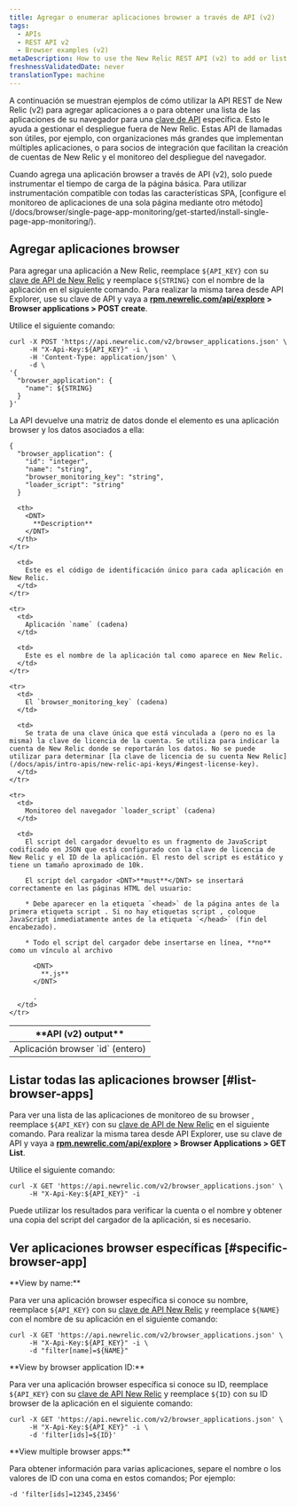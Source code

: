 ```yaml
---
title: Agregar o enumerar aplicaciones browser a través de API (v2)
tags:
  - APIs
  - REST API v2
  - Browser examples (v2)
metaDescription: How to use the New Relic REST API (v2) to add or list browser apps.
freshnessValidatedDate: never
translationType: machine
---
```


A continuación se muestran ejemplos de cómo utilizar la API REST de New Relic (v2) para agregar aplicaciones a [<InlinePopover type="browser"/>](/docs/browser/new-relic-browser/welcome-new-relic-browser/new-relic-browser)o para obtener una lista de las aplicaciones de su navegador para una [clave de API](/docs/apis/rest-api-v2/requirements/api-keys) específica. Esto le ayuda a gestionar el despliegue fuera de New Relic. Estas API de llamadas son útiles, por ejemplo, con organizaciones más grandes que implementan múltiples aplicaciones, o para socios de integración que facilitan la creación de cuentas de New Relic y el monitoreo del despliegue del navegador.

<Callout variant="important">
  Cuando agrega una aplicación browser a través de API (v2), solo puede instrumentar el tiempo de carga de la página básica. Para utilizar instrumentación compatible con todas las características SPA, [configure el monitoreo de aplicaciones de una sola página mediante otro método](/docs/browser/single-page-app-monitoring/get-started/install-single-page-app-monitoring/).
</Callout>

## Agregar aplicaciones browser

Para agregar una aplicación a New Relic, reemplace `${API_KEY}` con su [clave de API de New Relic](/docs/apis/rest-api-v2/requirements/api-keys#rest-api-key) y reemplace `${STRING}` con el nombre de la aplicación en el siguiente comando. Para realizar la misma tarea desde API Explorer, use su clave de API y vaya a <DNT>**[rpm.newrelic.com/api/explore](https://rpm.newrelic.com/api/explore) > Browser applications > POST create**</DNT>.

Utilice el siguiente comando:

```
curl -X POST 'https://api.newrelic.com/v2/browser_applications.json' \
     -H "X-Api-Key:${API_KEY}" -i \
     -H 'Content-Type: application/json' \
     -d \
'{
  "browser_application": {
    "name": ${STRING}
  }
}'
```

La API devuelve una matriz de datos donde el elemento es una aplicación browser y los datos asociados a ella:

```
{
  "browser_application": {
    "id": "integer",
    "name": "string",
    "browser_monitoring_key": "string",
    "loader_script": "string"
  }
```

<table>
  <thead>
    <tr>
      <th width={250}>
        <DNT>
          **API (v2) output**
        </DNT>
      </th>

      <th>
        <DNT>
          **Description**
        </DNT>
      </th>
    </tr>
  </thead>

  <tbody>
    <tr>
      <td>
        Aplicación browser `id` (entero)
      </td>

      <td>
        Este es el código de identificación único para cada aplicación en New Relic.
      </td>
    </tr>

    <tr>
      <td>
        Aplicación `name` (cadena)
      </td>

      <td>
        Este es el nombre de la aplicación tal como aparece en New Relic.
      </td>
    </tr>

    <tr>
      <td>
        El `browser_monitoring_key` (cadena)
      </td>

      <td>
        Se trata de una clave única que está vinculada a (pero no es la misma) la clave de licencia de la cuenta. Se utiliza para indicar la cuenta de New Relic donde se reportarán los datos. No se puede utilizar para determinar [la clave de licencia de su cuenta New Relic](/docs/apis/intro-apis/new-relic-api-keys/#ingest-license-key).
      </td>
    </tr>

    <tr>
      <td>
        Monitoreo del navegador `loader_script` (cadena)
      </td>

      <td>
        El script del cargador devuelto es un fragmento de JavaScript codificado en JSON que está configurado con la clave de licencia de New Relic y el ID de la aplicación. El resto del script es estático y tiene un tamaño aproximado de 10k.

        El script del cargador <DNT>**must**</DNT> se insertará correctamente en las páginas HTML del usuario:

        * Debe aparecer en la etiqueta `<head>` de la página antes de la primera etiqueta script . Si no hay etiquetas script , coloque JavaScript inmediatamente antes de la etiqueta `</head>` (fin del encabezado).

        * Todo el script del cargador debe insertarse en línea, **no** como un vínculo al archivo

          <DNT>
            **.js**
          </DNT>

          .
      </td>
    </tr>
  </tbody>
</table>

## Listar todas las aplicaciones browser [#list-browser-apps]

Para ver una lista de las aplicaciones de monitoreo de su browser , reemplace `${API_KEY}` con su [clave de API de New Relic](/docs/apis/rest-api-v2/requirements/api-keys#rest-api-key) en el siguiente comando. Para realizar la misma tarea desde API Explorer, use su clave de API y vaya a <DNT>**[rpm.newrelic.com/api/explore](https://rpm.newrelic.com/api/explore) > Browser Applications > GET List**</DNT>.

Utilice el siguiente comando:

```
curl -X GET 'https://api.newrelic.com/v2/browser_applications.json' \
     -H "X-Api-Key:${API_KEY}" -i
```

Puede utilizar los resultados para verificar la cuenta o el nombre y obtener una copia del script del cargador de la aplicación, si es necesario.

## Ver aplicaciones browser específicas [#specific-browser-app]

<DNT>
  **View by name:**
</DNT>

Para ver una aplicación browser específica si conoce su nombre, reemplace `${API_KEY}` con su [clave de API New Relic](/docs/apis/rest-api-v2/requirements/api-keys#rest-api-key) y reemplace `${NAME}` con el nombre de su aplicación en el siguiente comando:

```
curl -X GET 'https://api.newrelic.com/v2/browser_applications.json' \
     -H "X-Api-Key:${API_KEY}" -i \
     -d "filter[name]=${NAME}"
```

<DNT>
  **View by browser application ID:**
</DNT>

Para ver una aplicación browser específica si conoce su ID, reemplace `${API_KEY}` con su [clave de API New Relic](/docs/apis/rest-api-v2/requirements/api-keys#rest-api-key) y reemplace `${ID}` con su ID browser de la aplicación en el siguiente comando:

```
curl -X GET 'https://api.newrelic.com/v2/browser_applications.json' \
     -H "X-Api-Key:${API_KEY}" -i \
     -d 'filter[ids]=${ID}'
```

<DNT>
  **View multiple browser apps:**
</DNT>

Para obtener información para varias aplicaciones, separe el nombre o los valores de ID con una coma en estos comandos; Por ejemplo:

```
-d 'filter[ids]=12345,23456'
```
